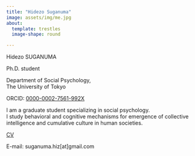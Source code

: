 ---
title: "Hidezo Suganuma"
image: assets/img/me.jpg
about:
  template: trestles
  image-shape: round

---

Hidezo SUGANUMA

Ph.D. student

Department of Social Psychology, <br>
The University of Tokyo<br>

ORCID: [0000-0002-7561-992X](https://orcid.org/0000-0002-7561-992X)

I am a graduate student specializing in social psychology.<br>
I study behavioral and cognitive mechanisms for emergence of collective intelligence and cumulative culture in human societies.

[CV](assets/pdf/CV.pdf)

E-mail: suganuma.hiz[at]gmail.com
